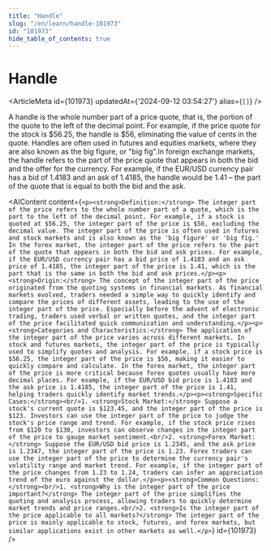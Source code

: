 ```yaml
---
title: "Handle"
slug: "/en/learn/handle-101973"
id: "101973"
hide_table_of_contents: true
---
```



# Handle

<ArticleMeta id={101973} updatedAt={'2024-09-12 03:54:27'} alias={`[]`} />
<div className='border-solid border-b border-t-0 my-4 border-[var(--ifm-color-gray-300)]' />

A handle is the whole number part of a price quote, that is, the portion of the quote to the left of the decimal point. For example, if the price quote for the stock is $56.25, the handle is $56, eliminating the value of cents in the quote. Handles are often used in futures and equities markets, where they are also known as the big figure, or "big fig".In foreign exchange markets, the handle refers to the part of the price quote that appears in both the bid and the offer for the currency. For example, if the EUR/USD currency pair has a bid of 1.4183 and an ask of 1.4185, the handle would be 1.41 – the part of the quote that is equal to both the bid and the ask.

<AIContent content={`<p><strong>Definition:</strong> The integer part of the price refers to the whole number part of a quote, which is the part to the left of the decimal point. For example, if a stock is quoted at $56.25, the integer part of the price is $56, excluding the decimal value. The integer part of the price is often used in futures and stock markets and is also known as the 'big figure' or 'big fig.' In the forex market, the integer part of the price refers to the part of the quote that appears in both the bid and ask prices. For example, if the EUR/USD currency pair has a bid price of 1.4183 and an ask price of 1.4185, the integer part of the price is 1.41, which is the part that is the same in both the bid and ask prices.</p><p><strong>Origin:</strong> The concept of the integer part of the price originated from the quoting systems in financial markets. As financial markets evolved, traders needed a simple way to quickly identify and compare the prices of different assets, leading to the use of the integer part of the price. Especially before the advent of electronic trading, traders used verbal or written quotes, and the integer part of the price facilitated quick communication and understanding.</p><p><strong>Categories and Characteristics:</strong> The application of the integer part of the price varies across different markets. In stock and futures markets, the integer part of the price is typically used to simplify quotes and analysis. For example, if a stock price is $56.25, the integer part of the price is $56, making it easier to quickly compare and calculate. In the forex market, the integer part of the price is more critical because forex quotes usually have more decimal places. For example, if the EUR/USD bid price is 1.4183 and the ask price is 1.4185, the integer part of the price is 1.41, helping traders quickly identify market trends.</p><p><strong>Specific Cases:</strong><br/>1. <strong>Stock Market:</strong> Suppose a stock's current quote is $123.45, and the integer part of the price is $123. Investors can use the integer part of the price to judge the stock's price range and trend. For example, if the stock price rises from $120 to $130, investors can observe changes in the integer part of the price to gauge market sentiment.<br/>2. <strong>Forex Market:</strong> Suppose the EUR/USD bid price is 1.2345, and the ask price is 1.2347, the integer part of the price is 1.23. Forex traders can use the integer part of the price to determine the currency pair's volatility range and market trend. For example, if the integer part of the price changes from 1.23 to 1.24, traders can infer an appreciation trend of the euro against the dollar.</p><p><strong>Common Questions:</strong><br/>1. <strong>Why is the integer part of the price important?</strong> The integer part of the price simplifies the quoting and analysis process, allowing traders to quickly determine market trends and price ranges.<br/>2. <strong>Is the integer part of the price applicable to all markets?</strong> The integer part of the price is mainly applicable to stock, futures, and forex markets, but similar applications exist in other markets as well.</p>`} id={101973} />
